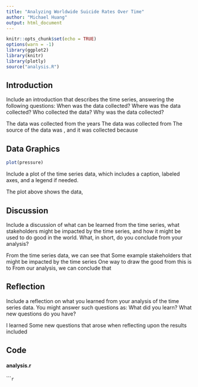 ```yaml
---
title: "Analyzing Worldwide Suicide Rates Over Time"
author: "Michael Huang"
output: html_document
---
```


```r
knitr::opts_chunk$set(echo = TRUE)
options(warn = -1)
library(ggplot2)
library(knitr)
library(plotly)
source("analysis.R")
```

## Introduction

Include an introduction that describes the time series, answering the following questions: When was the data collected? Where was the data collected? Who collected the data?  Why was the data collected?

The data was collected from the years
The data was collected from 
The source of the data was , and it was collected because

## Data Graphics

```r
plot(pressure)
```

Include a plot of the time series data, which includes a caption, labeled axes, and a legend if needed. 

The plot above shows the data, 

## Discussion

Include a discussion of what can be learned from the time series, what stakeholders might be impacted by the time series, and how it might be used to do good in the world. What, in short, do you conclude from your analysis?

From the time series data, we can see that
Some example stakeholders that might be impacted by the time series
One way to draw the good from this is to 
From our analysis, we can conclude that

## Reflection

Include a reflection on what you learned from your analysis of the time series data.  You might answer such questions as: What did you learn? What new questions do you have?

I learned
Some new questions that arose when reflecting upon the results included 

## Code

#### analysis.r


``````r
```